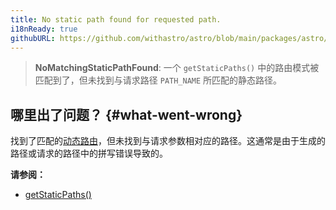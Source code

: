 ```yaml
---
title: No static path found for requested path.
i18nReady: true
githubURL: https://github.com/withastro/astro/blob/main/packages/astro/src/core/errors/errors-data.ts
---
```


> **NoMatchingStaticPathFound**: 一个 `getStaticPaths()` 中的路由模式被匹配到了，但未找到与请求路径 `PATH_NAME` 所匹配的静态路径。

## 哪里出了问题？ \{#what-went-wrong\}
找到了匹配的[动态路由](/zh-cn/guides/routing/#dynamic-routes)，但未找到与请求参数相对应的路径。这通常是由于生成的路径或请求的路径中的拼写错误导致的。

**请参阅：**
-  [getStaticPaths()](/zh-cn/reference/api-reference/#getstaticpaths)

